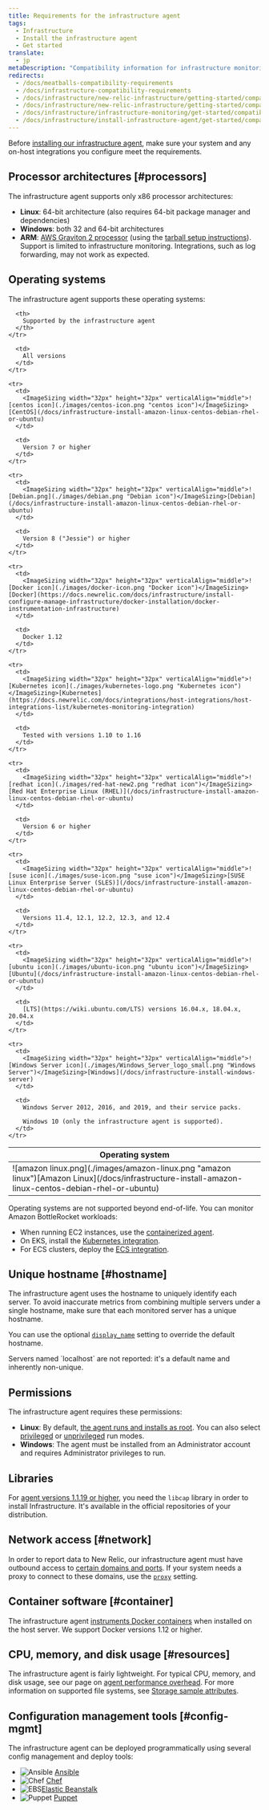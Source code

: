 ```yaml
---
title: Requirements for the infrastructure agent
tags:
  - Infrastructure
  - Install the infrastructure agent
  - Get started
translate:
  - jp
metaDescription: "Compatibility information for infrastructure monitoring, including supported Linux and Windows versions."
redirects:
  - /docs/meatballs-compatibility-requirements
  - /docs/infrastructure-compatibility-requirements
  - /docs/infrastructure/new-relic-infrastructure/getting-started/compatibility-requirements-new-relic-infrastructurets
  - /docs/infrastructure/new-relic-infrastructure/getting-started/compatibility-requirements-new-relic-infrastructure
  - /docs/infrastructure/infrastructure-monitoring/get-started/compatibility-requirements-infrastructure-agent
  - /docs/infrastructure/install-infrastructure-agent/get-started/compatibility-requirements-infrastructure-agent
---
```


Before [installing our infrastructure agent](/docs/infrastructure/install-infrastructure-agent/get-started/install-infrastructure-agent-new-relic), make sure your system and any on-host integrations you configure meet the requirements.

## Processor architectures [#processors]

The infrastructure agent supports only x86 processor architectures:

* **Linux**: 64-bit architecture (also requires 64-bit package manager and dependencies)
* **Windows**: both 32 and 64-bit architectures
* **ARM**: [AWS Graviton 2 processor](https://aws.amazon.com/ec2/graviton/) (using the [tarball setup instructions](https://docs.newrelic.com/docs/infrastructure/install-configure-manage-infrastructure/linux-installation/install-infrastructure-linux-using-package-manager#custom-setups-tarball)). Support is limited to infrastructure monitoring. Integrations, such as log forwarding, may not work as expected.

## Operating systems

The infrastructure agent supports these operating systems:

<table>
  <thead>
    <tr>
      <th style={{ width: "320px" }}>
        Operating system
      </th>

      <th>
        Supported by the infrastructure agent
      </th>
    </tr>
  </thead>

  <tbody>
    <tr>
      <td>
        <ImageSizing width="32px" height="32px" verticalAlign="middle">![amazon linux.png](./images/amazon-linux.png "amazon linux")</ImageSizing>[Amazon Linux](/docs/infrastructure-install-amazon-linux-centos-debian-rhel-or-ubuntu)
      </td>

      <td>
        All versions
      </td>
    </tr>

    <tr>
      <td>
        <ImageSizing width="32px" height="32px" verticalAlign="middle">![centos icon](./images/centos-icon.png "centos icon")</ImageSizing>[CentOS](/docs/infrastructure-install-amazon-linux-centos-debian-rhel-or-ubuntu)
      </td>

      <td>
        Version 7 or higher
      </td>
    </tr>

    <tr>
      <td>
        <ImageSizing width="32px" height="32px" verticalAlign="middle">![Debian.png](./images/debian.png "Debian icon")</ImageSizing>[Debian](/docs/infrastructure-install-amazon-linux-centos-debian-rhel-or-ubuntu)
      </td>

      <td>
        Version 8 ("Jessie") or higher
      </td>
    </tr>

    <tr>
      <td>
        <ImageSizing width="32px" height="32px" verticalAlign="middle">![Docker icon](./images/docker-icon.png "Docker icon")</ImageSizing>[Docker](https://docs.newrelic.com/docs/infrastructure/install-configure-manage-infrastructure/docker-installation/docker-instrumentation-infrastructure)
      </td>

      <td>
        Docker 1.12
      </td>
    </tr>

    <tr>
      <td>
        <ImageSizing width="32px" height="32px" verticalAlign="middle">![Kubernetes icon](./images/kubernetes-logo.png "Kubernetes icon")</ImageSizing>[Kubernetes](https://docs.newrelic.com/docs/integrations/host-integrations/host-integrations-list/kubernetes-monitoring-integration)
      </td>

      <td>
        Tested with versions 1.10 to 1.16
      </td>
    </tr>

    <tr>
      <td>
        <ImageSizing width="32px" height="32px" verticalAlign="middle">![redhat icon](./images/red-hat-new2.png "redhat icon")</ImageSizing>[Red Hat Enterprise Linux (RHEL)](/docs/infrastructure-install-amazon-linux-centos-debian-rhel-or-ubuntu)
      </td>

      <td>
        Version 6 or higher
      </td>
    </tr>

    <tr>
      <td>
        <ImageSizing width="32px" height="32px" verticalAlign="middle">![suse icon](./images/suse-icon.png "suse icon")</ImageSizing>[SUSE Linux Enterprise Server (SLES)](/docs/infrastructure-install-amazon-linux-centos-debian-rhel-or-ubuntu)
      </td>

      <td>
        Versions 11.4, 12.1, 12.2, 12.3, and 12.4
      </td>
    </tr>

    <tr>
      <td>
        <ImageSizing width="32px" height="32px" verticalAlign="middle">![ubuntu icon](./images/ubuntu-icon.png "ubuntu icon")</ImageSizing>[Ubuntu](/docs/infrastructure-install-amazon-linux-centos-debian-rhel-or-ubuntu)
      </td>

      <td>
        [LTS](https://wiki.ubuntu.com/LTS) versions 16.04.x, 18.04.x, 20.04.x
      </td>
    </tr>

    <tr>
      <td>
        <ImageSizing width="32px" height="32px" verticalAlign="middle">![Windows Server icon](./images/Windows_Server_logo_small.png "Windows Server")</ImageSizing>[Windows](/docs/infrastructure-install-windows-server)
      </td>

      <td>
        Windows Server 2012, 2016, and 2019, and their service packs.

        Windows 10 (only the infrastructure agent is supported).
      </td>
    </tr>
  </tbody>
</table>

<Callout variant="important">
  Operating systems are not supported beyond end-of-life.
</Callout>

<Callout variant="tip">
  You can monitor Amazon BottleRocket workloads:

  * When running EC2 instances, use the [containerized agent](https://docs.newrelic.com/docs/infrastructure/install-infrastructure-agent/linux-installation/docker-container-infrastructure-monitoring).
  * On EKS, install the [Kubernetes integration](https://one.newrelic.com/launcher/nr1-core.settings?pane=eyJuZXJkbGV0SWQiOiJrOHMtY2x1c3Rlci1leHBsb3Jlci1uZXJkbGV0Lms4cy1zZXR1cCJ9).
  * For ECS clusters, deploy the [ECS integration](https://docs.newrelic.com/docs/integrations/elastic-container-service-integration/installation/install-ecs-integration).
</Callout>

## Unique hostname [#hostname]

The infrastructure agent uses the hostname to uniquely identify each server. To avoid inaccurate metrics from combining multiple servers under a single hostname, make sure that each monitored server has a unique hostname.

You can use the optional [`display_name`](/docs/infrastructure/new-relic-infrastructure/configuration/configure-infrastructure-agent#display_name) setting to override the default hostname.

<Callout variant="important">
  Servers named `localhost` are not reported: it's a default name and inherently non-unique.
</Callout>

## Permissions

The infrastructure agent requires these permissions:

* **Linux**: By default, [the agent runs and installs as root](https://docs.newrelic.com/docs/infrastructure/new-relic-infrastructure/installation/install-infrastructure-agent-linux#agent-mode-intro). You can also select [privileged](https://docs.newrelic.com/docs/infrastructure/new-relic-infrastructure/installation/install-infrastructure-agent-linux#install-privileged) or [unprivileged](https://docs.newrelic.com/docs/infrastructure/new-relic-infrastructure/installation/install-infrastructure-agent-linux#install-unprivileged) run modes.
* **Windows**: The agent must be installed from an Administrator account and requires Administrator privileges to run.

## Libraries

For [agent versions 1.1.19 or higher](/docs/release-notes/infrastructure-release-notes/infrastructure-agent-release-notes), you need the `libcap` library in order to install Infrastructure. It's available in the official repositories of your distribution.

## Network access [#network]

In order to report data to New Relic, our infrastructure agent must have outbound access to [certain domains and ports](/docs/apm/new-relic-apm/getting-started/networks#infrastructure). If your system needs a proxy to connect to these domains, use the [`proxy`](/docs/infrastructure/new-relic-infrastructure/configuration/configure-infrastructure-agent#proxy) setting.

## Container software [#container]

The infrastructure agent [instruments Docker containers](/docs/infrastructure-docker-instrumentation) when installed on the host server. We support Docker versions 1.12 or higher.

## CPU, memory, and disk usage [#resources]

The infrastructure agent is fairly lightweight. For typical CPU, memory, and disk usage, see our page on [agent performance overhead](/docs/infrastructure/new-relic-infrastructure/getting-started/infrastructure-agent-performance-overhead). For more information on supported file systems, see [Storage sample attributes](https://docs.newrelic.com/docs/infrastructure/new-relic-infrastructure/data-instrumentation/default-infrastructure-attributes-events#storagesample-attributes).

## Configuration management tools [#config-mgmt]

The infrastructure agent can be deployed programmatically using several config management and deploy tools:

* <ImageSizing width="32px" height="32px" verticalAlign="middle">![Ansible](./images/ansible-red-logo.png "Ansible")</ImageSizing> [Ansible](/docs/infrastructure/new-relic-infrastructure/config-management-tools/configure-new-relic-infrastructure-using-ansible)
* <ImageSizing width="32px" height="32px" verticalAlign="middle">![Chef](./images/chef-logo.png "Chef")</ImageSizing> [Chef](/docs/infrastructure/new-relic-infrastructure/config-management-tools/configure-new-relic-infrastructure-using-chef)
* <ImageSizing width="32px" height="32px" verticalAlign="middle">![EBS](./images/ebs.png "EBS")</ImageSizing>[Elastic Beanstalk](/docs/infrastructure/install-infrastructure-agent/config-management-tools/install-infrastructure-agent-aws-elastic-beanstalk)
* <ImageSizing width="32px" height="32px" verticalAlign="middle">![Puppet](./images/puppet-logo.png "Puppet")</ImageSizing> [Puppet](/docs/infrastructure/new-relic-infrastructure/config-management-tools/configure-new-relic-infrastructure-puppet)
